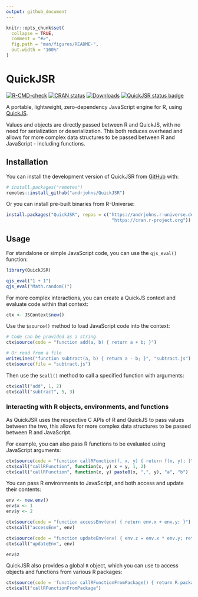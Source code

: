 ```yaml
---
output: github_document
---
```


<!-- README.md is generated from README.Rmd. Please edit that file -->

```r
knitr::opts_chunk$set(
  collapse = TRUE,
  comment = "#>",
  fig.path = "man/figures/README-",
  out.width = "100%"
)
```

# QuickJSR

<!-- badges: start -->
[![R-CMD-check](https://github.com/andrjohns/QuickJSR/actions/workflows/R-CMD-check.yaml/badge.svg)](https://github.com/andrjohns/QuickJSR/actions/workflows/R-CMD-check.yaml)
[![CRAN status](https://www.r-pkg.org/badges/version/QuickJSR)](https://CRAN.R-project.org/package=QuickJSR)
[![Downloads](https://cranlogs.r-pkg.org/badges/QuickJSR?color=blue)](https://cran.rstudio.com/package=QuickJSR)
[![QuickJSR status badge](https://andrjohns.r-universe.dev/badges/QuickJSR)](https://andrjohns.r-universe.dev/QuickJSR)
<!-- badges: end -->

A portable, lightweight, zero-dependency JavaScript engine for R, using [QuickJS](https://bellard.org/quickjs/).

Values and objects are directly passed between R and QuickJS, with no need for serialization or deserialization. This both reduces overhead and allows for more complex data structures to be passed between R and JavaScript - including functions.

## Installation

You can install the development version of QuickJSR from [GitHub](https://github.com/) with:

```r
# install.packages("remotes")
remotes::install_github("andrjohns/QuickJSR")
```

Or you can install pre-built binaries from R-Universe:

```r
install.packages("QuickJSR", repos = c("https://andrjohns.r-universe.dev",
                                        "https://cran.r-project.org"))
```

## Usage

For standalone or simple JavaScript code, you can use the `qjs_eval()` function:

```r
library(QuickJSR)

qjs_eval("1 + 1")
qjs_eval("Math.random()")
```

For more complex interactions, you can create a QuickJS context and evaluate code within that context:

```r
ctx <- JSContext$new()
```

Use the `$source()` method to load JavaScript code into the context:

```r
# Code can be provided as a string
ctx$source(code = "function add(a, b) { return a + b; }")

# Or read from a file
writeLines("function subtract(a, b) { return a - b; }", "subtract.js")
ctx$source(file = "subtract.js")
```

Then use the `$call()` method to call a specified function with arguments:

```r
ctx$call("add", 1, 2)
ctx$call("subtract", 5, 3)
```

### Interacting with R objects, environments, and functions

As QuickJSR uses the respective C APIs of R and QuickJS to pass values between the two, this allows for more complex data structures to be passed between R and JavaScript.

For example, you can also pass R functions to be evaluated using JavaScript arguments:

```r
ctx$source(code = "function callRFunction(f, x, y) { return f(x, y); }")
ctx$call("callRFunction", function(x, y) x + y, 1, 2)
ctx$call("callRFunction", function(x, y) paste0(x, ",", y), "a", "b")
```

You can pass R environments to JavaScript, and both access and update their contents:

```r
env <- new.env()
env$x <- 1
env$y <- 2

ctx$source(code = "function accessEnv(env) { return env.x + env.y; }")
ctx$call("accessEnv", env)

ctx$source(code = "function updateEnv(env) { env.z = env.x * env.y; return env.z;}")
ctx$call("updateEnv", env)

env$z
```

QuickJSR also provides a global `R` object, which you can use to access objects and functions from various R packages:

```r
ctx$source(code = 'function callRFunctionFromPackage() { return R.package("base")["Sys.Date"](); }')
ctx$call("callRFunctionFromPackage")
```
